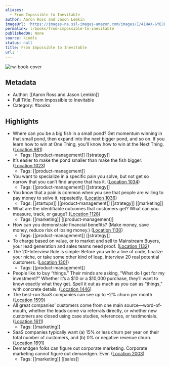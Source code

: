 ```yaml
---
aliases:
  - From Impossible to Inevitable
author: Aaron Ross and Jason Lemkin
imageUrl: 'https://images-na.ssl-images-amazon.com/images/I/41HAX-GYBJL._SL200_.jpg'
permalink: l/books/from-impossible-to-inevitable
publishedOn: None
source: kindle
status: null
title: From Impossible to Inevitable
url: ''
---
```

![rw-book-cover](https://images-na.ssl-images-amazon.com/images/I/41HAX-GYBJL._SL200_.jpg)

## Metadata

- Author: [[Aaron Ross and Jason Lemkin]]
- Full Title: From Impossible to Inevitable
- Category: #books

## Highlights

- Where can you be a big fish in a small pond? Get momentum winning in that small pond, then expand into the next bigger pond, and so on. If you learn how to win at One Thing, you’ll know how to win at the Next Thing. ([Location 981](https://readwise.io/to_kindle?action=open&asin=B07SC4RS1Q&location=981))
    - Tags: [[product-management]] [[strategy]]
- It’s easier to make the pond smaller than make the fish bigger: ([Location 1023](https://readwise.io/to_kindle?action=open&asin=B07SC4RS1Q&location=1023))
    - Tags: [[product-management]]
- You want to specialize in a specific pain you solve, but not get so narrow that you can’t find anyone that has it. ([Location 1034](https://readwise.io/to_kindle?action=open&asin=B07SC4RS1Q&location=1034))
    - Tags: [[product-management]] [[strategy]]
- You know that a pain is common when you see that people are willing to pay money to solve it, repeatedly. ([Location 1036](https://readwise.io/to_kindle?action=open&asin=B07SC4RS1Q&location=1036))
    - Tags: [[startups]] [[product-management]] [[strategy]] [[marketing]]
- What are the identifiable outcomes that customers get? What can you measure, track, or gauge? ([Location 1128](https://readwise.io/to_kindle?action=open&asin=B07SC4RS1Q&location=1128))
    - Tags: [[marketing]] [[product-management]]
- How can you demonstrate financial benefits? (Make money, save money, reduce risk of losing money.) ([Location 1130](https://readwise.io/to_kindle?action=open&asin=B07SC4RS1Q&location=1130))
    - Tags: [[product-management]] [[strategy]]
- To charge based on value, or to market and sell to Mainstream Buyers, your lead generation and sales teams need proof. ([Location 1132](https://readwise.io/to_kindle?action=open&asin=B07SC4RS1Q&location=1132))
- The 20-Interview Rule is simple: Before you write a line of code, finalize your niche, or take some other kind of leap, interview 20 real potential customers. ([Location 1301](https://readwise.io/to_kindle?action=open&asin=B07SC4RS1Q&location=1301))
    - Tags: [[product-management]]
- People like to buy “things.” Their minds are asking, “What do I get for my investment?” Whether it’s a $10 or a $10,000 purchase, they’ll want to know exactly what they get. Spell it out as much as you can as “things,” with concrete details. ([Location 1446](https://readwise.io/to_kindle?action=open&asin=B07SC4RS1Q&location=1446))
- The best-run SaaS companies can see up to –2% churn per month ([Location 1599](https://readwise.io/to_kindle?action=open&asin=B07SC4RS1Q&location=1599))
- All great companies’ customers come from one main source—word-of-mouth, whether the leads come via referrals directly, or whether new customers are closed using case studies, references, or testimonials. ([Location 1611](https://readwise.io/to_kindle?action=open&asin=B07SC4RS1Q&location=1611))
    - Tags: [[marketing]]
- SaaS companies typically want (a) 15% or less churn per year on their total number of customers, and (b) 0% or negative revenue churn. ([Location 1691](https://readwise.io/to_kindle?action=open&asin=B07SC4RS1Q&location=1691))
- Demandgen folks can figure out corporate marketing. Corporate marketing cannot figure out demandgen. Ever. ([Location 2003](https://readwise.io/to_kindle?action=open&asin=B07SC4RS1Q&location=2003))
    - Tags: [[marketing]] [[sales]]
